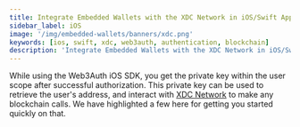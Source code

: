 ```yaml
---
title: Integrate Embedded Wallets with the XDC Network in iOS/Swift Applications
sidebar_label: iOS
image: '/img/embedded-wallets/banners/xdc.png'
keywords: [ios, swift, xdc, web3auth, authentication, blockchain]
description: 'Integrate Embedded Wallets with the XDC Network in iOS/Swift Applications | Embedded Wallets'
---
```



<SEO
  title="Integrate Embedded Wallets with the XDC Network in iOS/Swift Applications"
  description="Integrate Embedded Wallets with the XDC Network in iOS/Swift Applications | Embedded Wallets"
  image="https://docs.metamask.io/img/embedded-wallets/banners/xdc.png"
  slug="/embedded-wallets/connect-blockchain/evm/xdc/ios"
/>

While using the Web3Auth iOS SDK, you get the private key within the user scope after successful authorization. This private key can be used to retrieve the user's address, and interact with [XDC Network](https://xinfin.org) to make any blockchain calls. We have highlighted a few here for getting you started quickly on that.

<EVMInteraction />
